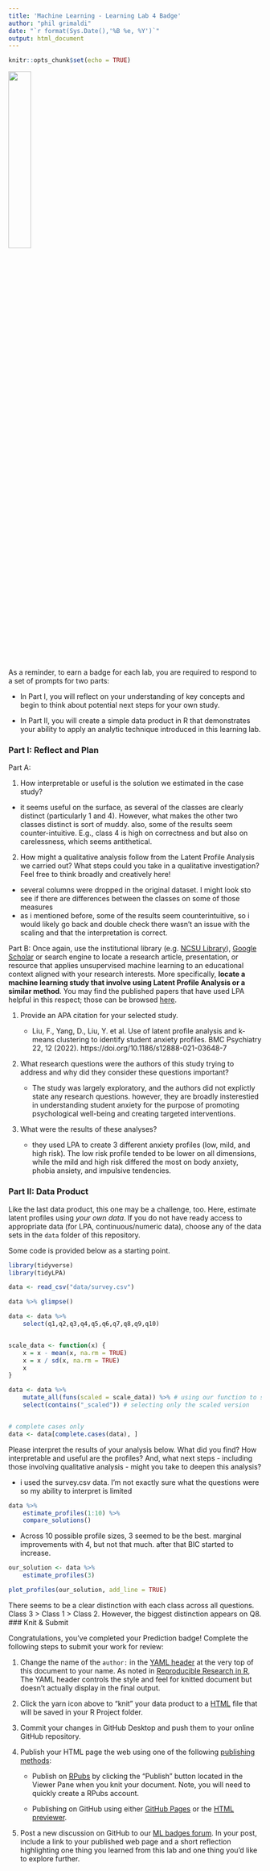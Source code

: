 ```yaml
---
title: 'Machine Learning - Learning Lab 4 Badge'
author: "phil grimaldi"
date: "`r format(Sys.Date(),'%B %e, %Y')`"
output: html_document
---
```


```r
knitr::opts_chunk$set(echo = TRUE)
```

![](img/ML_UM_Hx.jpg){width="30%"}


As a reminder, to earn a badge for each lab, you are required to respond to a set of prompts for two parts:

-   In Part I, you will reflect on your understanding of key concepts and begin to think about potential next steps for your own study.

-   In Part II, you will create a simple data product in R that demonstrates your ability to apply an analytic technique introduced in this learning lab.

### Part I: Reflect and Plan

Part A:

1.  How interpretable or useful is the solution we estimated in the case study? 

-   it seems useful on the surface, as several of the classes are clearly distinct (particularly 1 and 4). However, what makes the other two classes distinct is sort of muddy. also, some of the results seem counter-intuitive. E.g., class 4 is high on correctness and but also on carelessness, which seems antithetical. 

2.  How might a qualitative analysis follow from the Latent Profile Analysis we carried out? What steps could you take in a qualitative investigation? Feel free to think broadly and creatively here!

-   several columns were dropped in the original dataset. I might look sto see if there are differences between the classes on some of those measures 
-   as i mentioned before, some of the results seem counterintuitive, so i would likely go back and double check there wasn't an issue with the scaling and that the interpretation is correct. 

Part B: Once again, use the institutional library (e.g. [NCSU Library](https://www.lib.ncsu.edu/#articles)), [Google Scholar](https://scholar.google.com/) or search engine to locate a research article, presentation, or resource that applies unsupervised machine learning to an educational context aligned with your research interests. More specifically, **locate a machine learning study that involve using Latent Profile Analysis or a similar method**. You may find the published papers that have used LPA helpful in this respect; those can be browsed [here](https://scholar.google.com/scholar?hl=en&as_sdt=0%2C34&q=tidylpa&btnG=). 

1.  Provide an APA citation for your selected study.

    -   Liu, F., Yang, D., Liu, Y. et al. Use of latent profile analysis and k-means clustering to identify student anxiety profiles. BMC Psychiatry 22, 12 (2022). https://doi.org/10.1186/s12888-021-03648-7

2.  What research questions were the authors of this study trying to address and why did they consider these questions important?

    -   The study was largely exploratory, and the authors did not explictly state any research questions. however, they are broadly insterestied in understanding student anxiety for the purpose of promoting psychological well-being and creating targeted interventions.

3.  What were the results of these analyses?

    -  they used LPA to create 3 different anxiety profiles (low, mild, and high risk). The low risk profile tended to be lower on all dimensions, while the mild and high risk differed the most on body anxiety, phobia ansiety, and impulsive tendencies.   

### Part II: Data Product

Like the last data product, this one may be a challenge, too. Here, estimate latent profiles using _your own data_. If you do not have ready access to appropriate data (for LPA, continuous/numeric data), choose any of the data sets in the `data` folder of this repository.

Some code is provided below as a starting point.


```r
library(tidyverse)
library(tidyLPA)

data <- read_csv("data/survey.csv")

data %>% glimpse()

data <- data %>% 
    select(q1,q2,q3,q4,q5,q6,q7,q8,q9,q10)


scale_data <- function(x) {
    x = x - mean(x, na.rm = TRUE)
    x = x / sd(x, na.rm = TRUE)
    x
}

data <- data %>%
    mutate_all(funs(scaled = scale_data)) %>% # using our function to scale all of the variables
    select(contains("_scaled")) # selecting only the scaled version


# complete cases only
data <- data[complete.cases(data), ]

```


Please interpret the results of your analysis below. What did you find? How interpretable and useful are the profiles? And, what next steps - including those involving qualitative analysis - might you take to deepen this analysis?

-   i used the survey.csv data. I'm not exactly sure what the questions were so my ability to interpret is limited

```r
data %>%
    estimate_profiles(1:10) %>% 
    compare_solutions()
```
- Across 10 possible profile sizes, 3 seemed to be the best. marginal improvements with 4, but not that much. after that BIC started to increase.  

```r
our_solution <- data %>%
    estimate_profiles(3)

plot_profiles(our_solution, add_line = TRUE)
```

There seems to be a clear distinction with each class across all questions. Class 3 > Class 1 > Class 2. However, the biggest distinction appears on Q8. 
### Knit & Submit

Congratulations, you've completed your Prediction badge! Complete the following steps to submit your work for review:

1.  Change the name of the `author:` in the [YAML header](https://monashdatafluency.github.io/r-rep-res/yaml-header.html) at the very top of this document to your name. As noted in [Reproducible Research in R](https://monashdatafluency.github.io/r-rep-res/index.html), The YAML header controls the style and feel for knitted document but doesn't actually display in the final output.

2.  Click the yarn icon above to "knit" your data product to a [HTML](https://bookdown.org/yihui/rmarkdown/html-document.html) file that will be saved in your R Project folder.

3.  Commit your changes in GitHub Desktop and push them to your online GitHub repository.

4.  Publish your HTML page the web using one of the following [publishing methods](https://rpubs.com/cathydatascience/518692):

    -   Publish on [RPubs](https://rpubs.com) by clicking the "Publish" button located in the Viewer Pane when you knit your document. Note, you will need to quickly create a RPubs account.

    -   Publishing on GitHub using either [GitHub Pages](https://pages.github.com) or the [HTML previewer](http://htmlpreview.github.io).

5.  Post a new discussion on GitHub to our [ML badges forum](https://github.com/orgs/laser-institute/teams/machine-learning/discussions/2). In your post, include a link to your published web page and a short reflection highlighting one thing you learned from this lab and one thing you'd like to explore further.
